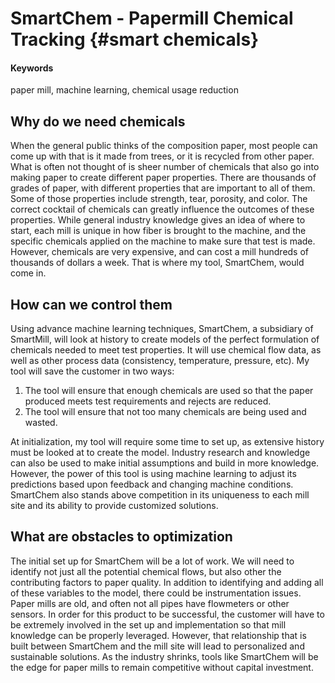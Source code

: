 # SmartChem - Papermill Chemical Tracking {#smart chemicals}

#### Keywords

paper mill, machine learning, chemical usage reduction

## Why do we need chemicals

When the general public thinks of the composition paper, most people can come up with that is it made from trees, or it is recycled from other paper. What is often not thought of is sheer number of chemicals that also go into making paper to create different paper properties. There are thousands of grades of paper, with different properties that are important to all of them. Some of those properties include strength, tear, porosity, and color. The correct cocktail of chemicals can greatly influence the outcomes of these properties. While general industry knowledge gives an idea of where to start, each mill is unique in how fiber is brought to the machine, and the specific chemicals applied on the machine to make sure that test is made. However, chemicals are very expensive, and can cost a mill hundreds of thousands of dollars a week. That is where my tool, SmartChem, would come in.  

## How can we control them

Using advance machine learning techniques, SmartChem, a subsidiary of SmartMill, will look at history to create models of the perfect formulation of chemicals needed to meet test properties. It will use chemical flow data, as well as other process data (consistency, temperature, pressure, etc). My tool will save the customer in two ways: 

1. The tool will ensure that enough chemicals are used so that the paper produced meets test requirements and rejects are reduced. 
2. The tool will ensure that not too many chemicals are being used and wasted. 

At initialization, my tool will require some time to set up, as extensive history must be looked at to create the model. Industry research and knowledge can also be used to make initial assumptions and build in more knowledge. However, the power of this tool is using machine learning to adjust its predictions based upon feedback and changing machine conditions. SmartChem also stands above competition in its uniqueness to each mill site and its ability to provide customized solutions. 

## What are obstacles to optimization

The initial set up for SmartChem will be a lot of work. We will need to identify not just all the potential chemical flows, but also other the contributing factors to paper quality. In addition to identifying and adding all of these variables to the model, there could be instrumentation issues. Paper mills are old, and often not all pipes have flowmeters or other sensors. In order for this product to be successful, the customer will have to be extremely involved in the set up and implementation so that mill knowledge can be properly leveraged. However, that relationship that is built between SmartChem and the mill site will lead to personalized and sustainable solutions. As the industry shrinks, tools like SmartChem will be the edge for paper mills to remain competitive without capital investment. 

